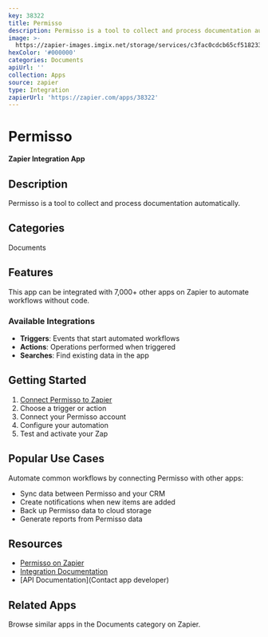 ```yaml
---
key: 38322
title: Permisso
description: Permisso is a tool to collect and process documentation automatically.
image: >-
  https://zapier-images.imgix.net/storage/services/c3fac0cdcb65cf5182339433fd368f0b.png?auto=format%2Ccompress&ixlib=python-3.0.0&q=50
hexColor: '#000000'
categories: Documents
apiUrl: ''
collection: Apps
source: zapier
type: Integration
zapierUrl: 'https://zapier.com/apps/38322'
---
```

# Permisso

**Zapier Integration App**

## Description

Permisso is a tool to collect and process documentation automatically.

## Categories

Documents

## Features

This app can be integrated with 7,000+ other apps on Zapier to automate workflows without code.

### Available Integrations

- **Triggers**: Events that start automated workflows
- **Actions**: Operations performed when triggered
- **Searches**: Find existing data in the app

## Getting Started

1. [Connect Permisso to Zapier](https://zapier.com/apps/38322)
2. Choose a trigger or action
3. Connect your Permisso account
4. Configure your automation
5. Test and activate your Zap

## Popular Use Cases

Automate common workflows by connecting Permisso with other apps:

- Sync data between Permisso and your CRM
- Create notifications when new items are added
- Back up Permisso data to cloud storage
- Generate reports from Permisso data

## Resources

- [Permisso on Zapier](https://zapier.com/apps/38322)
- [Integration Documentation](https://zapier.com/apps/38322/integrations)
- [API Documentation](Contact app developer)

## Related Apps

Browse similar apps in the Documents category on Zapier.
